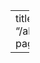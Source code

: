 ---
title: "Time at Millstone 🥩"
image: "/about_me/images/millstone.jpeg"
page-layout: full
theme:
  light: lux

---
